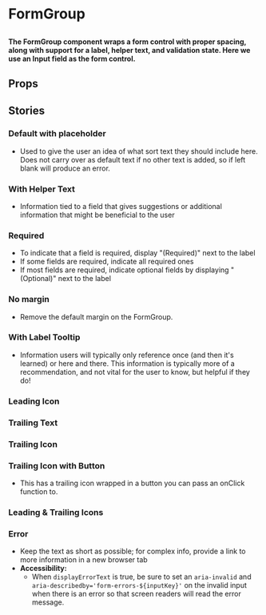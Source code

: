 
# FormGroup

##

<h4>
  The FormGroup component wraps a form control with proper spacing, along with support for a label, helper text, and validation state.
  Here we use an Input field as the form control.
</h4>

<Canvas of={ComponentStories.Default} />


## Props

<ArgTypes of={FormGroup} />

## Stories

### Default with placeholder

- Used to give the user an idea of what sort text they should include here. Does not carry over as
 default text if no other text is added, so if left blank will produce an error.

<Canvas of={ComponentStories.Default} />

### With Helper Text

- Information tied to a field that gives suggestions or additional information that might
be beneficial to the user

<Canvas of={ComponentStories.WithHelperText} />

### Required

- To indicate that a field is required, display "(Required)" next to the label
- If some fields are required, indicate all required ones
- If most fields are required, indicate optional fields by displaying "(Optional)" next to the label

<Canvas of={ComponentStories.Required} />

### No margin

- Remove the default margin on the FormGroup.

<Canvas of={ComponentStories.NoMargin} />

### With Label Tooltip

- Information users will typically only reference once (and then it's learned) or here and there.
This information is typically more of a recommendation, and not vital for the user to know, but
helpful if they do!

<Canvas of={ComponentStories.WithLabelTooltip} />

### Leading Icon

<Canvas of={ComponentStories.WithLeadingIcon} />

### Trailing Text

<Canvas of={ComponentStories.WithTrailingText} />

### Trailing Icon

<Canvas of={ComponentStories.WithTrailingIcon} />

### Trailing Icon with Button

- This has a trailing icon wrapped in a button you can pass an onClick function to.

<Canvas of={ComponentStories.WithTrailingIconAndButton} />

### Leading & Trailing Icons

<Canvas of={ComponentStories.WithLeadingAndTrailingIcons} />

### Error

- Keep the text as short as possible; for complex info, provide a link to more information
in a new browser tab
- **Accessibility:**
  - When `displayErrorText` is true, be sure to set an `aria-invalid` and `aria-describedby='form-errors-${inputKey}'` 
on the invalid input when there is an error so that screen readers will read the error message.

<Canvas of={ComponentStories.WithErrors} />
